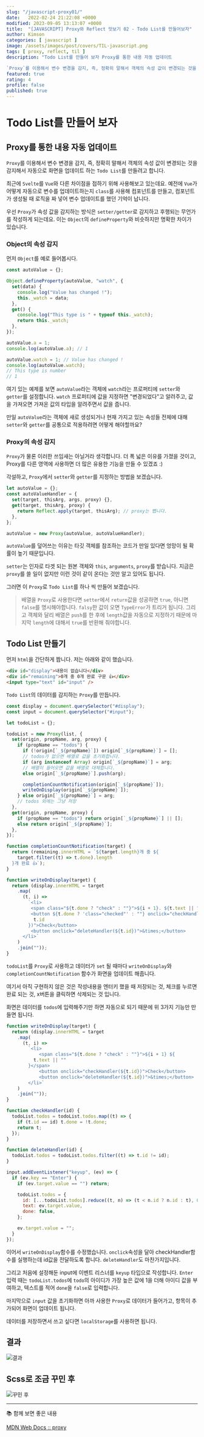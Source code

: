 ```yaml
---
slug: "/javascript-proxy01/"
date:   2022-02-24 21:22:08 +0000
modified: 2023-09-05 13:13:07 +0000
title:  "[JAVASCRIPT] Proxy와 Reflect 맛보기 02 - Todo List를 만들어보자"
author: Kimson
categories: [ javascript ]
image: /assets/images/post/covers/TIL-javascript.png
tags: [ proxy, reflect, til ]
description: "Todo List를 만들어 보자 Proxy를 통한 내용 자동 업데이트

`Proxy`를 이용해서 변수 변경을 감지, 즉, 정확히 말해서 객체의 속성 값이 변경되는 것을 감지해서 자동으로 화면을 업데이트 하는 `Todo List`를 만들려고 합니다. 최근에 `Svelte`를 `Vue`와 다른 차이점을 접하기 위해 사용해보고 있는데요. 예전에 `Vue`가 어떻게 자동으로 변수를 업데이트하는지 `class`를 사용해 컴포넌트를 만들고, 컴포넌트가 생성될 때 로직을 짜 넣어 변수 업데이트를 했던 기억이 납니다."
featured: true
rating: 4
profile: false
published: true
---
```


# Todo List를 만들어 보자

## Proxy를 통한 내용 자동 업데이트

`Proxy`를 이용해서 변수 변경을 감지, 즉, 정확히 말해서 객체의 속성 값이 변경되는 것을 감지해서 자동으로 화면을 업데이트 하는 `Todo List`를 만들려고 합니다.

최근에 `Svelte`를 `Vue`와 다른 차이점을 접하기 위해 사용해보고 있는데요. 예전에 `Vue`가 어떻게 자동으로 변수를 업데이트하는지 `class`를 사용해 컴포넌트를 만들고, 컴포넌트가 생성될 때 로직을 짜 넣어 변수 업데이트를 했던 기억이 납니다.

우선 `Proxy`가 속성 값을 감지하는 방식은 `setter/getter`로 감지하고 후행되는 무언가를 작성하게 되는데요. 이는 `Object`의 `defineProperty`와 비슷하지만 명확한 차이가 있습니다.

### Object의 속성 감지

먼저 `Object`를 예로 들어봅시다.

```javascript
const autoValue = {};

Object.defineProperty(autoValue, "watch", {
  set(data) {
    console.log("Value has changed !");
    this._watch = data;
  },
  get() {
    console.log("This type is " + typeof this._watch);
    return this._watch;
  },
});

autoValue.a = 1;
console.log(autoValue.a); // 1

autoValue.watch = 1; // Value has changed !
console.log(autoValue.watch);
// This type is number
// 1
```

여기 있는 예제를 보면 `autoValue`라는 객체에 `watch`라는 프로퍼티에 `setter`와 `getter`를 설정합니다. `watch` 프로퍼티에 값을 지정하면 "변경되었다"고 알려주고, 값을 가져오면 가져온 값의 타입을 알려주면서 값을 줍니다.

만일 `autoValue`라는 객체에 새로 생성되거나 현재 가지고 있는 속성들 전체에 대해 `setter`와 `getter`를 공통으로 적용하려면 어떻게 해야할까요?

### Proxy의 속성 감지

`Proxy`가 물론 이러한 쓰임새는 아닐거라 생각합니다. 더 폭 넓은 이유를 가졌을 것이고, Proxy를 다른 영역에 사용하면 더 많은 유용한 기능을 만들 수 있겠죠 :\)

각설하고, `Proxy`에서 `setter`와 `getter`를 지정하는 방법을 보겠습니다.

```javascript
let autoValue = {};
const autoValueHandler = {
  set(target, thisArg, args, proxy) {},
  get(target, thisArg, proxy) {
    return Reflect.apply(target, thisArg); // proxy는 뺍니다.
  },
};

autoValue = new Proxy(autoValue, autoValueHandler);
```

`autoValue`를 덮어쓰는 이유는 타깃 객체를 참조하는 코드가 만일 있다면 엉망이 될 확률이 높기 때문입니다.

`setter`는 인자로 타겟 되는 원본 객체와 `this`, `arguments`, `proxy`를 받습니다. 지금은 `proxy`를 쓸 일이 없지만 이런 것이 같이 온다는 것만 알고 있어도 됩니다.

그러면 이 `Proxy`로 `Todo List`를 하나 씩 만들어 보겠습니다.

> 배열을 `Proxy`로 사용한다면 `setter`에서 `return`값을 성공하면 `true`, 아니면 `false`를 명시해야합니다. `falsy`한 값이 오면 `TypeError`가 트리거 됩니다. 그리고 객체와 달리 배열은 `push`를 한 후에 `length`값을 자동으로 지정하기 때문에 마지막 `length`에 대해서 `true`를 반환해 줘야합니다.

## Todo List 만들기

먼저 `html`을 간단하게 짭니다. 저는 아래와 같이 했습니다.

```html
<div id="display">내용이 없습니다</div>
<div id="remaining">0개 중 0개 완료 구문 👍</div>
<input type="text" id="input" />
```

`Todo List`의 데이터를 감지하는 `Proxy`를 만듭니다.

```javascript
const display = document.querySelector("#display");
const input = document.querySelector("#input");

let todoList = {};

todoList = new Proxy(list, {
  set(origin, propName, arg, proxy) {
    if (propName == "todos") {
      if (!origin[`_${propName}`]) origin[`_${propName}`] = [];
      // todos가 없으면 배열로 값을 초기화합니다.
      if (arg instanceof Array) origin[`_${propName}`] = arg;
      // 배열이 들어오면 값을 배열로 대체합니다.
      else origin[`_${propName}`].push(arg);

      completionCountNotification(origin[`_${propName}`]);
      writeOnDisplay(origin[`_${propName}`]);
    } else origin[`_${propName}`] = arg;
    // todos 외에는 그냥 저장
  },
  get(origin, propName, proxy) {
    if (propName == "todos") return origin[`_${propName}`] || [];
    else return origin[`_${propName}`];
  },
});

function completionCountNotification(target) {
  return (remaining.innerHTML = `${target.length}개 중 ${
    target.filter((t) => t.done).length
  }개 완료 👍`);
}

function writeOnDisplay(target) {
  return (display.innerHTML = target
    .map(
      (t, i) =>
        `<li>
         <span class="${t.done ? "check" : ""}">${i + 1}. ${t.text || ""}</span>
         <button ${t.done ? 'class="checked"' : ""} onclick="checkHandler(${
          t.id
        })">Check</button>
         <button onclick="deleteHandler(${t.id})">&times;</button>
      </li>`
    )
    .join(""));
}
```

`todoList`를 `Proxy`로 사용하고 데이터가 `set` 될 때마다 `writeOnDisplay`와 `completionCountNotification` 함수가 화면을 업데이트 해줍니다.

여기서 아직 구현하지 않은 것은 작성내용을 엔터키 했을 때 저장되는 것, 체크를 누르면 완료 되는 것, x버튼을 클릭하면 삭제되는 것 입니다.

화면은 데이터를 `todos`에 입력해주기만 하면 자동으로 되기 때문에 위 3가지 기능만 만들면 됩니다.

```javascript
function writeOnDisplay(target) {
  return (display.innerHTML = target
    .map(
      (t, i) =>
        `<li>
            <span class="${t.done ? "check" : ""}">${i + 1} ${
          t.text || ""
        }</span>
            <button onclick="checkHandler(${t.id})">Check</button>
            <button onclick="deleteHandler(${t.id})">&times;</button>
        </li>`
    )
    .join(""));
}

function checkHandler(id) {
  todoList.todos = todoList.todos.map((t) => {
    if (t.id == id) t.done = !t.done;
    return t;
  });
}

function deleteHandler(id) {
  todoList.todos = todoList.todos.filter((t) => t.id != id);
}

input.addEventListener("keyup", (ev) => {
  if (ev.key == "Enter") {
    if (ev.target.value == "") return;

    todoList.todos = {
      id: [...todoList.todos].reduce((t, n) => (t < n.id ? n.id : t), 0) + 1,
      text: ev.target.value,
      done: false,
    };

    ev.target.value = "";
  }
});
```

이어서 `writeOnDisplay`함수를 수정했습니다. `onclick`속성을 달아 checkHandler함수를 실행하는데 id값을 전달하도록 합니다. `deleteHandler`도 마찬가지입니다.

그리고 처음에 설정해둔 input에 이벤트 리스너를 `keyup` 타입으로 작성합니다. `Enter` 입력 때는 `todoList.todos`에 `todo`의 아이디가 가장 높은 값에 1을 더해 아이디 값을 부여하고, 텍스트를 적어 `done`을 `false`로 입력합니다.

마지막으로 `input` 값을 초기화하면 아까 사용한 `Proxy`로 데이터가 들어가고, 항목이 추가되어 화면이 업데이트 됩니다.

데이터를 저장하면서 쓰고 싶다면 `localStorage`를 사용하면 됩니다.

## 결과

![결과](/assets/images/post/proxy/proxy01.png)

## Scss로 조금 꾸민 후

![꾸민 후](/assets/images/post/proxy/proxy02.png)

---

📚 함께 보면 좋은 내용

[MDN Web Docs :: proxy](https://developer.mozilla.org/ko/docs/Web/JavaScript/Reference/Global_Objects/Proxy)
